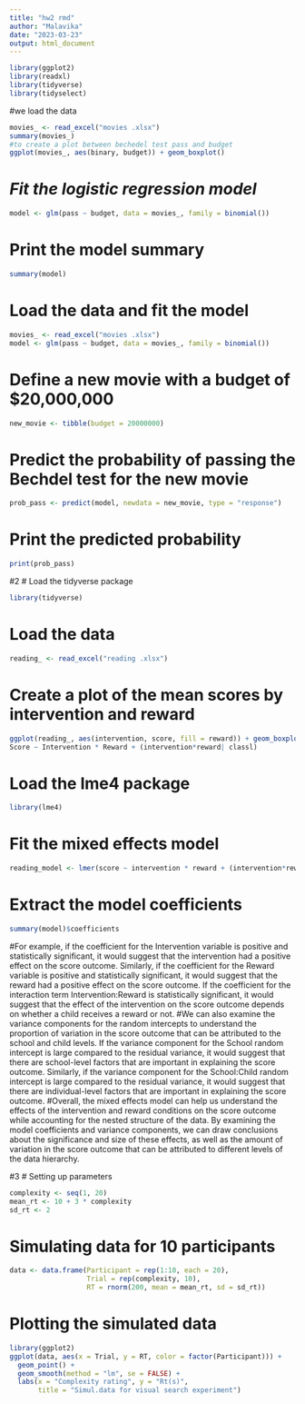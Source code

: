 ---
title: "hw2 rmd"
author: "Malavika"
date: "2023-03-23"
output: html_document
---

```{r}
library(ggplot2)
library(readxl)
library(tidyverse)
library(tidyselect)
```

#we load the data

```{r}
movies_ <- read_excel("movies .xlsx")
summary(movies_)
#to create a plot between bechedel test pass and budget 
ggplot(movies_, aes(binary, budget)) + geom_boxplot()
```

# *Fit the logistic regression model*

```{r}
model <- glm(pass ~ budget, data = movies_, family = binomial())
```

# Print the model summary

```{r}
summary(model)
```

# Load the data and fit the model

```{r}
movies_ <- read_excel("movies .xlsx")
model <- glm(pass ~ budget, data = movies_, family = binomial())
```

# Define a new movie with a budget of \$20,000,000

```{r}
new_movie <- tibble(budget = 20000000)
```

# Predict the probability of passing the Bechdel test for the new movie

```{r}
prob_pass <- predict(model, newdata = new_movie, type = "response")
```

# Print the predicted probability

```{r}
print(prob_pass)
```

#2 \# Load the tidyverse package

```{r}
library(tidyverse)
```

# Load the data

```{r}
reading_ <- read_excel("reading .xlsx")
```

# Create a plot of the mean scores by intervention and reward

```{r}
ggplot(reading_, aes(intervention, score, fill = reward)) + geom_boxplot() + geom_jitter()
Score ~ Intervention * Reward + (intervention*reward| classl)
```

# Load the lme4 package

```{r}
library(lme4)
```

# Fit the mixed effects model

```{r}
reading_model <- lmer(score ~ intervention * reward + (intervention*reward|class), data = reading_)
```

# Extract the model coefficients

```{r}
summary(model)$coefficients
```

#For example, if the coefficient for the Intervention variable is positive and statistically significant, it would suggest that the intervention had a positive effect on the score outcome. Similarly, if the coefficient for the Reward variable is positive and statistically significant, it would suggest that the reward had a positive effect on the score outcome. If the coefficient for the interaction term Intervention:Reward is statistically significant, it would suggest that the effect of the intervention on the score outcome depends on whether a child receives a reward or not. #We can also examine the variance components for the random intercepts to understand the proportion of variation in the score outcome that can be attributed to the school and child levels. If the variance component for the School random intercept is large compared to the residual variance, it would suggest that there are school-level factors that are important in explaining the score outcome. Similarly, if the variance component for the School:Child random intercept is large compared to the residual variance, it would suggest that there are individual-level factors that are important in explaining the score outcome. #Overall, the mixed effects model can help us understand the effects of the intervention and reward conditions on the score outcome while accounting for the nested structure of the data. By examining the model coefficients and variance components, we can draw conclusions about the significance and size of these effects, as well as the amount of variation in the score outcome that can be attributed to different levels of the data hierarchy.

#3 \# Setting up parameters

```{r}
complexity <- seq(1, 20)
mean_rt <- 10 + 3 * complexity
sd_rt <- 2
```

# Simulating data for 10 participants

```{r}
data <- data.frame(Participant = rep(1:10, each = 20),
                   Trial = rep(complexity, 10),
                   RT = rnorm(200, mean = mean_rt, sd = sd_rt))
```

# Plotting the simulated data

```{r}
library(ggplot2)
ggplot(data, aes(x = Trial, y = RT, color = factor(Participant))) +
  geom_point() +
  geom_smooth(method = "lm", se = FALSE) +
  labs(x = "Complexity rating", y = "Rt(s)",
       title = "Simul.data for visual search experiment")
```
